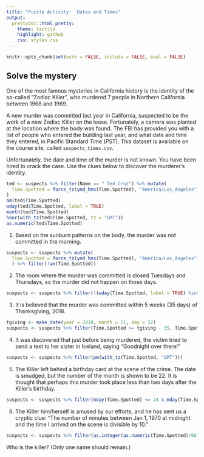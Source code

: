 ```yaml
---
title: "Puzzle Activity:  Dates and Times"
output:
  prettydoc::html_pretty:
    theme: tactile
    highlight: github
    css: styles.css
---
```


```r
knitr::opts_chunk$set(echo = FALSE, include = FALSE, eval = FALSE)
```


## Solve the mystery

One of the most famous mysteries in California history is the identity of the so-called "Zodiac Killer", who murdered 7 people in Northern California between 1968 and 1969.

A new murder was committed last year in California, suspected to be the work of a new Zodiac Killer on the loose.  Fortunately, a camera was planted at the location where the body was found.  The FBI has provided you with a list of people who entered the building last year, and what date and time they entered, in Pacific Standard Time (PST). This dataset is available on the course site, called `suspects_times.csv`.

Unfortunately, the date and time of the murder is not known.  You have been hired to crack the case.  Use the clues below to discover the murderer's identity.

```r
ted <- suspects %>% filter(Name == " Ted Cruz") %>% mutate(
  Time.Spotted = force_tz(ymd_hms(Time.Spotted), "America/Los_Angeles")
)
am(ted$Time.Spotted)
wday(ted$Time.Spotted, label = TRUE)
month(ted$Time.Spotted)
hour(with_tz(ted$Time.Spotted, tz = "GMT"))
as.numeric(ted$Time.Spotted)
```


1. Based on the sunburn patterns on the body, the murder was not committed in the morning.

```r
suspects <- suspects %>% mutate(
  Time.Spotted = force_tz(ymd_hms(Time.Spotted), "America/Los_Angeles")
  ) %>% filter(!am(Time.Spotted)) 

```


2. The room where the murder was committed is closed Tuesdays and Thursdays, so the murder did not happen on those days.

```r
suspects <- suspects %>% filter(!(wday(Time.Spotted, label = TRUE) %in% c("Tue", "Thu")))
```


3. It is believed that the murder was committed within 5 weeks (35 days) of Thanksgiving, 2018. 

```r
tgiving <- make_date(year = 2018, month = 11, day = 22)
suspects <- suspects %>% filter(Time.Spotted >= tgiving - 35, Time.Spotted <= tgiving + 35) 
```


4. It was discovered that just before being murdered, the victim tried to send a text to her sister in Iceland, saying "Goodnight over there!"

```r
suspects <- suspects %>% filter(pm(with_tz(Time.Spotted, "GMT"))) 
```


5. The Killer left behind a birthday card at the scene of the crime.  The date is smudged, but the number of the month is shown to be 22.  It is thought that perhaps this murder took place less than two days after the Killer's birthday.

```r
suspects <- suspects %>% filter(mday(Time.Spotted) <= 24 & mday(Time.Spotted) >= 22) 
```


6. The Killer him/herself is amused by our efforts, and he has sent us a cryptic clue:  "The number of minutes between Jan 1, 1970 at midnight and the time I arrived on the scene is divisible by 10."


```r
suspects <- suspects %>% filter(as.integer(as.numeric(Time.Spotted)/60) %% 10 == 0) 
```


Who is the killer? (Only one name should remain.)



